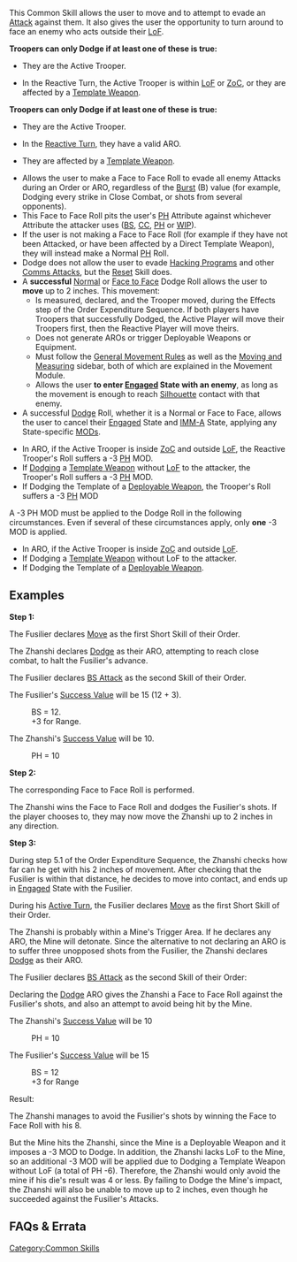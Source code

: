 {{section-common-skills}}


This Common Skill allows the user to move and to attempt to evade an [[Attack]] against them. It also gives the user the opportunity to turn around to face an enemy who acts outside their [[LoF]]. 

{{skillbox |greenyellow| DODGE | SHORT SKILL / ARO}}
{{skill-label | Movement}}
{{Requirements}}
{{update | 1.1.1, Dec 2021}}
'''Troopers can only Dodge if at least one of these is true:'''
*They are the Active Trooper.
*{{erratahighlight}}In the Reactive Turn, the Active Trooper is within [[LoF]] or [[ZoC]], or they are affected by a [[Template Weapon]].
{{update-end}}
{{original}}
'''Troopers can only Dodge if at least one of these is true:'''
*They are the Active Trooper.
*{{originalhighlight}}In the [[Reactive Turn]], they have a valid ARO.
*{{originalhighlight}}They are affected by a [[Template Weapon]]. 
{{original-end}}
{{effects}}
*Allows the user to make a Face to Face Roll to evade all enemy Attacks during an Order or ARO, regardless of the [[Burst]] (B) value (for example, Dodging every strike in Close Combat, or shots from several opponents).  
*This Face to Face Roll pits the user's [[PH]] Attribute against whichever Attribute the attacker uses ([[BS]], [[CC]], [[PH]] or [[WIP]]).
*If the user is not making a Face to Face Roll (for example if they have not been Attacked, or have been affected by a Direct Template Weapon), they will instead make a Normal [[PH]] Roll.
*Dodge does not allow the user to evade [[Hacking Programs]] and other [[Comms Attacks]], but the [[Reset]] Skill does.
*A '''successful''' [[Normal]] or [[Face to Face]] Dodge Roll allows the user to '''move''' up to 2 inches. This movement:
**Is measured, declared, and the Trooper moved, during the Effects step of the Order Expenditure Sequence. If both players have Troopers that successfully Dodged, the Active Player will move their Troopers first, then the Reactive Player will move theirs.
**Does not generate AROs or trigger Deployable Weapons or Equipment.
**Must follow the [[General Movement Rules]] as well as the [[Moving and Measuring]] sidebar, both of which are explained in the Movement Module.
**Allows the user '''to enter [[Engaged]] State with an enemy''', as long as the movement is enough to reach [[Silhouette]] contact with that enemy.
*A successful [[Dodge]] Roll, whether it is a Normal or Face to Face, allows the user to cancel their [[Engaged]] State and [[IMM-A]] State, applying any State-specific [[MODs]].


{{important-start}}
{{c1}}
*In ARO, if the Active Trooper is inside [[ZoC]] and outside [[LoF]], the Reactive Trooper's Roll suffers a -3 [[PH]] MOD.
*If [[Dodging]] a [[Template Weapon]] without [[LoF]] to the attacker, the Trooper's Roll suffers a -3 [[PH]] MOD. 
*If Dodging the Template of a [[Deployable Weapon]], the Trooper's Roll suffers a -3 [[PH]] MOD
{{c1end}}{{n4list}}
A -3 PH MOD must be applied to the Dodge Roll in the following circumstances. Even if several of these circumstances apply, only '''one''' -3 MOD is applied.
* In ARO, if the Active Trooper is inside [[ZoC]] and outside [[LoF]]. 
* If Dodging a [[Template Weapon]] without LoF to the attacker.
* If Dodging the Template of a [[Deployable Weapon]].
{{n4end}}
{{important-end}}


==Examples==
{{greybox-start | Example of Dodge and Engaged State}}
'''Step 1:'''

The Fusilier declares [[Move]] as the first Short Skill of their Order. 

The Zhanshi declares [[Dodge]] as their ARO, attempting to reach close combat, to halt the Fusilier's advance. 

The Fusilier declares [[BS Attack]] as the second Skill of their Order.

The Fusilier's [[Success Value]] will be 15 (12 + 3).

:BS = 12.
:+3 for Range.

The Zhanshi's [[Success Value]] will be 10.

:PH = 10
{{image | name=eng-dodge-engaged-1.jpg | style=512border }}

'''Step 2:'''

The corresponding Face to Face Roll is performed. 

The Zhanshi wins the Face to Face Roll and dodges the Fusilier's shots. If the player chooses to, they may now move the Zhanshi up to 2 inches in any direction.

{{image | name=eng-dodge-engaged-2.jpg | style=512border }}

'''Step 3:'''

During step 5.1 of the Order Expenditure Sequence, the Zhanshi checks how far can he get with his 2 inches of movement. After checking that the Fusilier is within that distance, he decides to move into contact, and ends up in [[Engaged]] State with the Fusilier.

{{image | name=eng-dodge-engaged-3.jpg | style=512border }}
{{greybox-end}}


{{greybox-start | Example of Dodge and a Deployable Weapon}}
{{image | name=eng-dodge-deployable.jpg | style=512border }}

During his [[Active Turn]], the Fusilier declares [[Move]] as the first Short Skill of their Order. 

The Zhanshi is probably within a Mine's Trigger Area. If he declares any ARO, the Mine will detonate. Since the alternative to not declaring an ARO is to suffer three unopposed shots from the Fusilier, the Zhanshi declares [[Dodge]] as their ARO. 

The Fusilier declares [[BS Attack]] as the second Skill of their Order: 

Declaring the [[Dodge]] ARO gives the Zhanshi a Face to Face Roll against the Fusilier's shots, and also an attempt to avoid being hit by the Mine. 

The Zhanshi's [[Success Value]] will be 10

:PH = 10

The Fusilier's [[Success Value]] will be 15

:BS = 12
:+3 for Range

Result:

The Zhanshi manages to avoid the Fusilier's shots by winning the Face to Face Roll with his 8. 

But the Mine hits the Zhanshi, since the Mine is a Deployable Weapon and it imposes a -3 MOD to Dodge. In addition, the Zhanshi lacks LoF to the Mine, so an additional -3 MOD will be applied due to Dodging a Template Weapon without LoF (a total of PH -6). {{seefaq | N4 errata, there is only one -3 MOD being applied.}} Therefore, the Zhanshi would only avoid the mine if his die's result was 4 or less. By failing to Dodge the Mine's impact, the Zhanshi will also be unable to move up to 2 inches, even though he succeeded against the Fusilier's Attacks.
{{greybox-end}}


== FAQs & Errata ==

{{faqbox |
type = faq |
title = N4 FAQ |
version = 1.0, Jan 2021 |
q = Q: Do State MODs all stack with each other? For example, if a Trooper is in IMM-B and Targeted State, do they apply a -6 MOD to all their Reset Rolls? |
a = A: Yes. |
related = [[Dodge]], [[Immobilized-A State]], [[Immobilized-B State]], [[Isolated State]], [[Reset]], [[Targeted State]] }}


{{faqbox |
type = faq |
title = <s>N4 FAQ</s> |
version = Removed in 1.1.1, Dec 2021 <s>1.0, Jan 2021</s> |
q = <s>Q: How do Hacking Area AROs work, and do they allow the Trooper to Dodge?</s> |
a = <s>A: Hacking Program AROs and Reset AROs are considered valid AROs for a Hacker if the Active Trooper is inside the Hacker’s Hacking Area. Dodge AROs are not considered valid for Hacking Area AROs.</s>  |
related = [[Dodge]], [[Hacking Area]], [[Reset]] }}


{{faqbox |
type = errata |
title = N4 Errata |
version = 1.0, Jan 2021 |
q = [Errata] How do Dodge MODs stack for Deployable Weapons, Templates from outside LoF and AROs to Troopers inside ZoC but outside LoF? |
a = The rules text in the Important box on p83 takes priority over the examples.
In the Dodge and Deployable Weapon example, the Zhanshi is suffering a single -3 MOD, not -6. |
related = [[Dodge]], [[Template Weapons and Equipment]] }}


{{faqbox |
type = faq |
title = N4 FAQ |
version = Updated 1.1.1, Dec 2021 |
q = <s>Q: Can the target Dodge the Berserk Attack?</s> {{erratahighlight}}Q: Can a Dodge avoid the CC Attack part of a Berserk Entire Order?{{erratahighlight-end}} |
a = <s>A: No. Berserk does not produce Face to Face Rolls, so you will not avoid the Attack.</s> {{erratahighlight}}A: No, Berserk cannot be evaded with a Dodge.{{erratahighlight-end}} A Successful Dodge Roll will only allow the Trooper to move and cancel the Engaged State. |
related = [[Berserk]], [[Dodge]] }}


{{faqbox |
type = faq |
title = N4 FAQ |
version = 1.3, Nov 2022 |
q = Q: What happens if a Trooper loses and gains points of W/STR or has States inflicted and cancelled simultaneously? For example, if an Engineer cancels a Trooper's IMM-A State at the same time as the Trooper is hit by a Riotstopper. |
a = A: Apply the positive effect to the Trooper first. Then apply the negative effect. For example, make the Engineer's WIP Roll to cancel the Trooper's IMM-A State, then make the PH-6 Saving Roll against the Riotstopper's PARA ammunition. This can result in the original IMM-A State being cancelled and a new State being inflicted. |
related = [[Doctor]], [[Dodge]], [[Engineer]], [[GizmoKit]], [[MediKit]], [[Protheion]], [[Reset]] }}


{{section-common-skills}}


[[Category:Common Skills]]